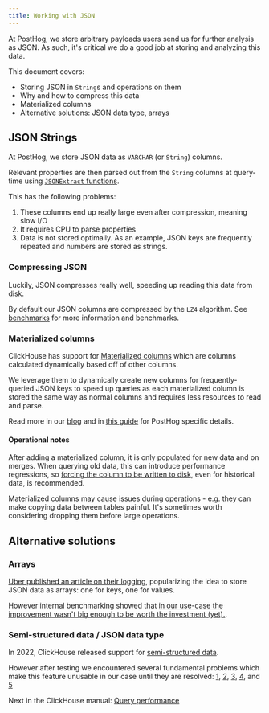 ```yaml
---
title: Working with JSON
---
```


At PostHog, we store arbitrary payloads users send us for further analysis as JSON. As such, it's critical
we do a good job at storing and analyzing this data.

This document covers:
- Storing JSON in `String`s and operations on them
- Why and how to compress this data
- Materialized columns
- Alternative solutions: JSON data type, arrays

## JSON Strings

At PostHog, we store JSON data as `VARCHAR` (or `String`) columns.

Relevant properties are then parsed out from the `String` columns at query-time using [`JSONExtract` functions](https://clickhouse.com/docs/en/sql-reference/functions/json-functions/#jsonhasjson-indices_or_keys).

This has the following problems:
1. These columns end up really large even after compression, meaning slow I/O
2. It requires CPU to parse properties
3. Data is not stored optimally. As an example, JSON keys are frequently repeated and numbers are stored as strings.

### Compressing JSON

Luckily, JSON compresses really well, speeding up reading this data from disk.

By default our JSON columns are compressed by the `LZ4` algorithm. See
[benchmarks](https://github.com/PostHog/posthog/issues/10616) for more information and benchmarks.

### Materialized columns

ClickHouse has support for [Materialized columns](https://clickhouse.com/docs/en/sql-reference/statements/create/table/#materialized)
which are columns calculated dynamically based off of other columns.

We leverage them to dynamically create new columns for frequently-queried JSON keys to speed up queries as each materialized column
is stored the same way as normal columns and requires less resources to read and parse.

Read more in our [blog](/blog/clickhouse-materialized-columns) and in [this guide](/handbook/engineering/databases/materialized-columns)
for PostHog specific details.

#### Operational notes

After adding a materialized column, it is only populated for new data and on merges. When querying old data, this can introduce
performance regressions, so [forcing the column to be written to disk](https://clickhouse.com/docs/en/sql-reference/statements/alter/column/#materialize-column), even for historical data, is recommended.

Materialized columns may cause issues during operations - e.g. they can make copying data between tables painful. It's
sometimes worth considering dropping them before large operations.

## Alternative solutions

### Arrays

[Uber published an article on their logging](https://eng.uber.com/logging/), popularizing the idea to store JSON data as arrays: one for keys,
one for values.

However internal benchmarking showed that [in our use-case the improvement wasn't big enough to be worth the investment (yet).](https://github.com/PostHog/posthog/issues/7874).


### Semi-structured data / JSON data type

In 2022, ClickHouse released support for [semi-structured data](https://clickhouse.com/docs/en/guides/developer/working-with-json/json-semi-structured/).

However after testing we encountered several fundamental problems which make this feature unusable in our case until they are resolved:
[1](https://github.com/ClickHouse/ClickHouse/issues/38530),
[2](https://github.com/ClickHouse/ClickHouse/issues/38522),
[3](https://github.com/ClickHouse/ClickHouse/issues/38517),
[4](https://github.com/ClickHouse/ClickHouse/issues/38554), and
[5](https://github.com/ClickHouse/ClickHouse/issues/38478)

Next in the ClickHouse manual: [Query performance](/handbook/engineering/clickhouse/performance)
